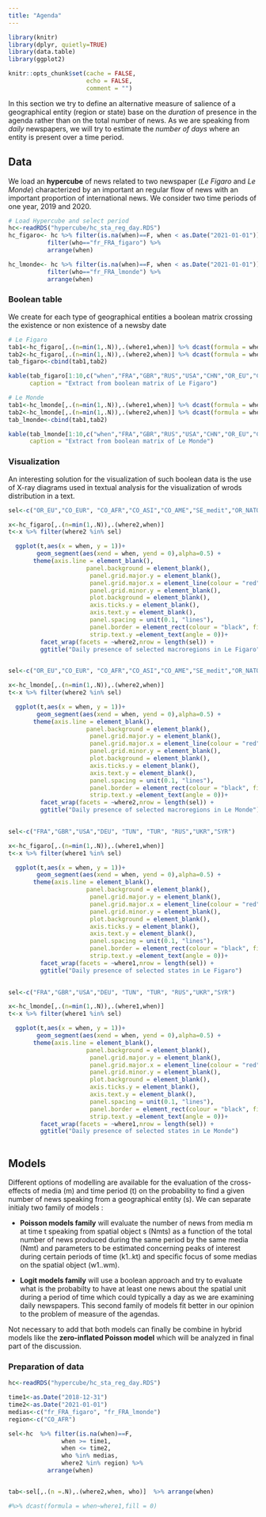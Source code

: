 ```yaml
---
title: "Agenda"
---
```


```r
library(knitr)
library(dplyr, quietly=TRUE)
library(data.table)
library(ggplot2)

knitr::opts_chunk$set(cache = FALSE,
                      echo = FALSE,
                      comment = "")
```

In this section we try to define an alternative measure of salience of a geographical entity (region or state) base on the *duration* of presence in the agenda rather than on the total number of news. As we are speaking from *daily* newspapers, we will try to estimate the *number of days* where an entity is present over a time period. 

## Data

We load an **hypercube** of news related to two newspaper (*Le Figaro* and *Le Monde*) characterized by an important an regular flow of news with an important proportion of international news. We consider two time periods of one year, 2019 and 2020.

```r
# Load Hypercube and select period
hc<-readRDS("hypercube/hc_sta_reg_day.RDS")
hc_figaro<- hc %>% filter(is.na(when)==F, when < as.Date("2021-01-01")) %>%
           filter(who=="fr_FRA_figaro") %>%
           arrange(when)

hc_lmonde<- hc %>% filter(is.na(when)==F, when < as.Date("2021-01-01")) %>%
           filter(who=="fr_FRA_lmonde") %>%
           arrange(when)

```


### Boolean table

We create for each type of geographical entities a boolean matrix crossing the existence or non existence of a newsby date


```r
# Le Figaro
tab1<-hc_figaro[,.(n=min(1,.N)),.(where1,when)] %>% dcast(formula = when~where1,fill = 0) 
tab2<-hc_figaro[,.(n=min(1,.N)),.(where2,when)] %>% dcast(formula = when~where2,fill = 0) 
tab_figaro<-cbind(tab1,tab2)

kable(tab_figaro[1:10,c("when","FRA","GBR","RUS","USA","CHN","OR_EU","CO_EUR")], 
      caption = "Extract from boolean matrix of Le Figaro")

# Le Monde
tab1<-hc_lmonde[,.(n=min(1,.N)),.(where1,when)] %>% dcast(formula = when~where1,fill = 0) 
tab2<-hc_lmonde[,.(n=min(1,.N)),.(where2,when)] %>% dcast(formula = when~where2,fill = 0) 
tab_lmonde<-cbind(tab1,tab2)

kable(tab_lmonde[1:10,c("when","FRA","GBR","RUS","USA","CHN","OR_EU","CO_EUR")], 
      caption = "Extract from boolean matrix of Le Monde")
```


### Visualization

An interesting solution for the visualization of such boolean data is the use of X-ray diagrams used in textual analysis for the visualization of wrods distribution in a text.
 
```r
sel<-c("OR_EU","CO_EUR", "CO_AFR","CO_ASI","CO_AME","SE_medit","OR_NATO","LA_sahel","LA_alpen")

x<-hc_figaro[,.(n=min(1,.N)),.(where2,when)] 
t<-x %>% filter(where2 %in% sel)

  ggplot(t,aes(x = when, y = 1))+
        geom_segment(aes(xend = when, yend = 0),alpha=0.5) +
       theme(axis.line = element_blank(),
                      panel.background = element_blank(),
                       panel.grid.major.y = element_blank(),
                       panel.grid.major.x = element_line(colour = "red",size = 0.4,linetype = 1),
                       panel.grid.minor.y = element_blank(),
                       plot.background = element_blank(),
                       axis.ticks.y = element_blank(),
                       axis.text.y = element_blank(),
                       panel.spacing = unit(0.1, "lines"),
                       panel.border = element_rect(colour = "black", fill = NA,),
                       strip.text.y =element_text(angle = 0))+
         facet_wrap(facets = ~where2,nrow = length(sel)) +
         ggtitle("Daily presence of selected macroregions in Le Figaro")
  
```

```r
sel<-c("OR_EU","CO_EUR", "CO_AFR","CO_ASI","CO_AME","SE_medit","OR_NATO","LA_sahel","LA_alpen")

x<-hc_lmonde[,.(n=min(1,.N)),.(where2,when)] 
t<-x %>% filter(where2 %in% sel)

  ggplot(t,aes(x = when, y = 1))+
        geom_segment(aes(xend = when, yend = 0),alpha=0.5) +
       theme(axis.line = element_blank(),
                      panel.background = element_blank(),
                       panel.grid.major.y = element_blank(),
                       panel.grid.major.x = element_line(colour = "red",size = 0.4,linetype = 1),
                       panel.grid.minor.y = element_blank(),
                       plot.background = element_blank(),
                       axis.ticks.y = element_blank(),
                       axis.text.y = element_blank(),
                       panel.spacing = unit(0.1, "lines"),
                       panel.border = element_rect(colour = "black", fill = NA,),
                       strip.text.y =element_text(angle = 0))+
         facet_wrap(facets = ~where2,nrow = length(sel)) +
         ggtitle("Daily presence of selected macroregions in Le Monde")
  
```
 
```r
sel<-c("FRA","GBR","USA","DEU", "TUN", "TUR", "RUS","UKR","SYR")

x<-hc_figaro[,.(n=min(1,.N)),.(where1,when)] 
t<-x %>% filter(where1 %in% sel)

  ggplot(t,aes(x = when, y = 1))+
        geom_segment(aes(xend = when, yend = 0),alpha=0.5) +
       theme(axis.line = element_blank(),
                      panel.background = element_blank(),
                       panel.grid.major.y = element_blank(),
                       panel.grid.major.x = element_line(colour = "red",size = 0.4,linetype = 1),
                       panel.grid.minor.y = element_blank(),
                       plot.background = element_blank(),
                       axis.ticks.y = element_blank(),
                       axis.text.y = element_blank(),
                       panel.spacing = unit(0.1, "lines"),
                       panel.border = element_rect(colour = "black", fill = NA,),
                       strip.text.y =element_text(angle = 0))+
         facet_wrap(facets = ~where1,nrow = length(sel)) +
         ggtitle("Daily presence of selected states in Le Figaro")
  
```

```r
sel<-c("FRA","GBR","USA","DEU", "TUN", "TUR", "RUS","UKR","SYR")

x<-hc_lmonde[,.(n=min(1,.N)),.(where1,when)] 
t<-x %>% filter(where1 %in% sel)

  ggplot(t,aes(x = when, y = 1))+
        geom_segment(aes(xend = when, yend = 0),alpha=0.5) +
       theme(axis.line = element_blank(),
                      panel.background = element_blank(),
                       panel.grid.major.y = element_blank(),
                       panel.grid.major.x = element_line(colour = "red",size = 0.4,linetype = 1),
                       panel.grid.minor.y = element_blank(),
                       plot.background = element_blank(),
                       axis.ticks.y = element_blank(),
                       axis.text.y = element_blank(),
                       panel.spacing = unit(0.1, "lines"),
                       panel.border = element_rect(colour = "black", fill = NA,),
                       strip.text.y =element_text(angle = 0))+
         facet_wrap(facets = ~where1,nrow = length(sel)) +
         ggtitle("Daily presence of selected states in Le Monde")
  
```

## Models

Different options of modelling are available for the evaluation of the cross-effects of media (m) and time period (t) on the probability to find a given number of news speaking from a geographical entity (s). We can separate initialy two family of models :

- **Poisson models family** will evaluate the number of news from media m at time t speaking from spatial object s (Nmts) as a function of the total number of news produced during the same period by the same media (Nmt) and parameters to be estimated concerning peaks of interest during certain periods of time (k1..kt) and specific focus of some medias on the spatial object (w1..wm).

- **Logit models family** will use a boolean approach and try to evaluate what is the probabilty to have at least one news about the spatial unit during a period of time which could typically a day as we are examining daily newspapers. This second family of models fit better in our opinion to the problem of measure of the agendas.

Not necessary to add that both models can finally be combine in hybrid models like the **zero-inflated Poisson model** which will be analyzed in final part of the discussion.


### Preparation of data


```r
hc<-readRDS("hypercube/hc_sta_reg_day.RDS")

time1<-as.Date("2018-12-31")
time2<-as.Date("2021-01-01")
medias<-c("fr_FRA_figaro", "fr_FRA_lmonde")
region<-c("CO_AFR")

sel<-hc  %>% filter(is.na(when)==F, 
               when >= time1,
               when <= time2,
               who %in% medias,
               where2 %in% region) %>%
           arrange(when)


tab<-sel[,.(n =.N),.(where2,when, who)]  %>% arrange(when)

#%>% dcast(formula = when~where1,fill = 0) 

```

